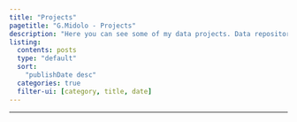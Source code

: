 ```yaml
---
title: "Projects"
pagetitle: "G.Midolo - Projects"
description: "Here you can see some of my data projects. Data repository and code for my analyses in R are available through [figshare](https://figshare.com/authors/Gabriele_Midolo/4610374) and [github](https://github.com/gmidolo)"
listing:
  contents: posts
  type: "default"
  sort:
    "publishDate desc"
  categories: true
  filter-ui: [category, title, date]
---
```


------------------------------------------------------------------------
